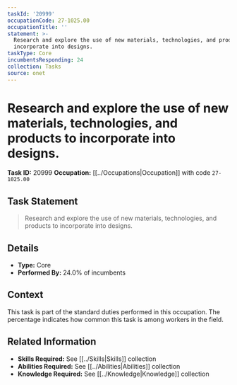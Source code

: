 ```yaml
---
taskId: '20999'
occupationCode: 27-1025.00
occupationTitle: ''
statement: >-
  Research and explore the use of new materials, technologies, and products to
  incorporate into designs.
taskType: Core
incumbentsResponding: 24
collection: Tasks
source: onet
---
```

# Research and explore the use of new materials, technologies, and products to incorporate into designs.

**Task ID:** 20999
**Occupation:** [[../Occupations|Occupation]] with code `27-1025.00`

## Task Statement

> Research and explore the use of new materials, technologies, and products to incorporate into designs.

## Details

- **Type:** Core
- **Performed By:** 24.0% of incumbents

## Context

This task is part of the standard duties performed in this occupation. The percentage indicates how common this task is among workers in the field.

## Related Information

- **Skills Required:** See [[../Skills|Skills]] collection
- **Abilities Required:** See [[../Abilities|Abilities]] collection
- **Knowledge Required:** See [[../Knowledge|Knowledge]] collection
